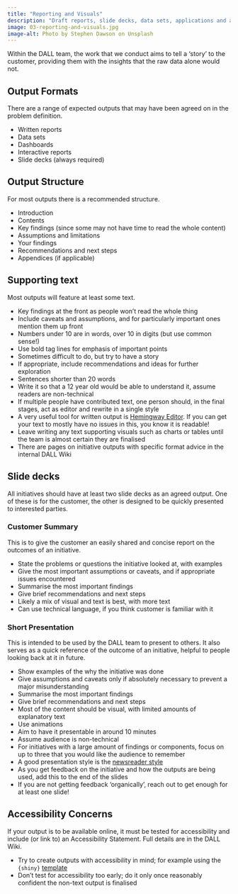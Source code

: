 ```yaml
---
title: "Reporting and Visuals"
description: "Draft reports, slide decks, data sets, applications and any other agreed outputs."
image: 03-reporting-and-visuals.jpg
image-alt: Photo by Stephen Dawson on Unsplash
---
```


Within the DALL team, the work that we conduct aims to tell a 'story' to the customer, providing them with the insights that the raw data alone would not.

## Output Formats

There are a range of expected outputs that may have been agreed on in the problem definition.

- Written reports
- Data sets
- Dashboards
- Interactive reports
- Slide decks (always required)

## Output Structure

For most outputs there is a recommended structure.

- Introduction
- Contents
- Key findings (since some may not have time to read the whole content)
- Assumptions and limitations
- Your findings
- Recommendations and next steps
- Appendices (if applicable)

## Supporting text

Most outputs will feature at least some text.

- Key findings at the front as people won't read the whole thing
- Include caveats and assumptions, and for particularly important ones mention them up front
- Numbers under 10 are in words, over 10 in digits (but use common sense!)
- Use bold tag lines for emphasis of important points
- Sometimes difficult to do, but try to have a story
- If appropriate, include recommendations and ideas for further exploration
- Sentences shorter than 20 words
- Write it so that a 12 year old would be able to understand it, assume readers are non-technical
- If multiple people have contributed text, one person should, in the final stages, act as editor and rewrite in a single style
- A very useful tool for written output is [Hemingway Editor](https://hemingwayapp.com/). If you can get your text to mostly have no issues in this, you know it is readable!
- Leave writing any text supporting visuals such as charts or tables until the team is almost certain they are finalised
- There are pages on initiative outputs with specific format advice in the internal DALL Wiki

## Slide decks

All initiatives should have at least two slide decks as an agreed output. One of these is for the customer, the other is designed to be quickly presented to interested parties.

### Customer Summary

This is to give the customer an easily shared and concise report on the outcomes of an initiative.

- State the problems or questions the initiative looked at, with examples
- Give the most important assumptions or caveats, and if appropriate issues encountered
- Summarise the most important findings
- Give brief recommendations and next steps
- Likely a mix of visual and text is best, with more text
- Can use technical language, if you think customer is familiar with it

### Short Presentation

This is intended to be used by the DALL team to present to others. It also serves as a quick reference of the outcome of an initiative, helpful to people looking back at it in future.

- Show examples of the why the initiative was done
- Give assumptions and caveats only if absolutely necessary to prevent a major misunderstanding
- Summarise the most important findings
- Give brief recommendations and next steps
- Most of the content should be visual, with limited amounts of explanatory text
- Use animations
- Aim to have it presentable in around 10 minutes
- Assume audience is non-technical
- For initiatives with a large amount of findings or components, focus on up to three that you would like the audience to remember
- A good presentation style is the [newsreader style](https://www.revolutionlearning.co.uk/article/newsreader-style-presentation-structure/)
- As you get feedback on the initiative and how the outputs are being used, add this to the end of the slides
- If you are not getting feedback 'organically', reach out to get enough for at least one slide!

## Accessibility Concerns

If your output is to be available online, it must be tested for accessibility and include (or link to) an Accessibility Statement. Full details are in the DALL Wiki.

- Try to create outputs with accessibility in mind; for example using the `{shiny}` [template](https://github.com/nhsbsa-data-analytics/nhsbsaShinyR)
- Don't test for accessibility too early; do it only once reasonably confident the non-text output is finalised
